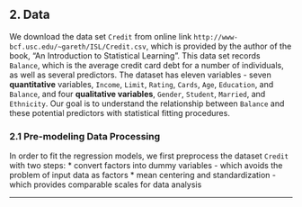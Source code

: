 
## 2. Data

We download the data set `Credit` from online link `http://www-bcf.usc.edu/~gareth/ISL/Credit.csv`, which is provided by the author of the book, "An Introduction to Statistical Learning". This data set records `Balance`, which is the average credit card debt for a number of individuals, as well as several predictors. The dataset has eleven variables - seven **quantitative** variables, `Income`, `Limit`, `Rating`, `Cards`, `Age`, `Education`, and `Balance`, and four **qualitative variables**, `Gender`, `Student`, `Married`, and `Ethnicity`. Our goal is to understand the relationship between `Balance` and these potential predictors with statistical fitting procedures.

### 2.1 Pre-modeling Data Processing

In order to fit the regression models, we first preprocess the dataset `Credit` with two steps:
* convert factors into dummy variables - which avoids the problem of input data as factors
* mean centering and standardization - which provides comparable scales for data analysis

---